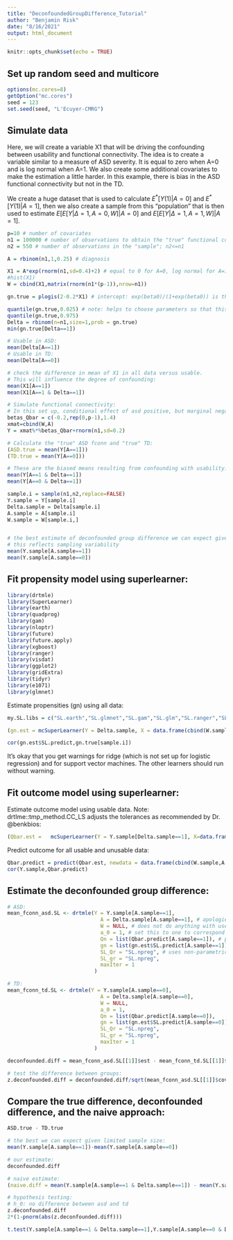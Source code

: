 ```yaml
---
title: "DeconfoundedGroupDifference_Tutorial"
author: "Benjamin Risk"
date: "8/16/2021"
output: html_document
---
```


```r
knitr::opts_chunk$set(echo = TRUE)
```

## Set up random seed and multicore
```r
options(mc.cores=8)
getOption("mc.cores")
seed = 123
set.seed(seed, "L'Ecuyer-CMRG")
```

## Simulate data

Here, we will create a variable X1 that will be driving the confounding between usability and functional connectivity. The idea is to create a variable similar to a measure of ASD severity. It is equal to zero when A=0 and is log normal when A=1. We also create some additional covariates to make the estimation a little harder. In this example, there is bias in the ASD functional connectivity but not in the TD. 

We create a huge dataset that is used to calculate $E^*[Y(1)|A=0]$ and $E^*[Y(1)|A=1]$, then we also create a sample from this "population" that is then used to estimate $E[E[Y|\Delta=1,A=0,W]|A=0]$ and $E[E[Y|\Delta=1,A=1,W]|A=1]$. 

```r
p=10 # number of covariates
n1 = 100000 # number of observations to obtain the "true" functional connectivity; needs to be large
n2 = 550 # number of observations in the "sample"; n2<=n1

A = rbinom(n1,1,0.25) # diagnosis

X1 = A*exp(rnorm(n1,sd=0.4)+2) # equal to 0 for A=0, log normal for A=1
#hist(X1)
W = cbind(X1,matrix(rnorm(n1*(p-1)),nrow=n1))

gn.true = plogis(2-0.2*X1) # intercept: exp(beta0)/(1+exp(beta0)) is the proportion of A=0 usable

quantile(gn.true,0.025) # note: helps to choose parameters so that this is not too close to 0 or 1
quantile(gn.true,0.975)
Delta = rbinom(n=n1,size=1,prob = gn.true)
min(gn.true[Delta==1])

# Usable in ASD:
mean(Delta[A==1])
# Usable in TD:
mean(Delta[A==0])

# check the difference in mean of X1 in all data versus usable.
# This will influence the degree of confounding:
mean(X1[A==1])
mean(X1[A==1 & Delta==1])

# Simulate functional connectivity:
# In this set up, conditional effect of asd positive, but marginal negative:
betas_Qbar = c(-0.2,rep(0,p-1),1.4) 
xmat=cbind(W,A)
Y = xmat%*%betas_Qbar+rnorm(n1,sd=0.2)

# Calculate the "true" ASD fconn and "true" TD:
(ASD.true = mean(Y[A==1]))
(TD.true = mean(Y[A==0]))

# These are the biased means resulting from confounding with usability:
mean(Y[A==1 & Delta==1])
mean(Y[A==0 & Delta==1])

sample.i = sample(n1,n2,replace=FALSE)
Y.sample = Y[sample.i]
Delta.sample = Delta[sample.i]
A.sample = A[sample.i]
W.sample = W[sample.i,]


# the best estimate of deconfounded group difference we can expect given limited sample size:
# this reflects sampling variability
mean(Y.sample[A.sample==1])
mean(Y.sample[A.sample==0])

```

## Fit propensity model using superlearner:
```r
library(drtmle)
library(SuperLearner)
library(earth)
library(quadprog)
library(gam)
library(nloptr)
library(future)
library(future.apply)
library(xgboost)
library(ranger)
library(visdat)
library(ggplot2)
library(gridExtra)
library(tidyr)
library(e1071)
library(glmnet)
```

Estimate propensities (gn) using all data:

```r
my.SL.libs = c("SL.earth","SL.glmnet","SL.gam","SL.glm","SL.ranger","SL.ridge","SL.step","SL.step.interaction","SL.svm","SL.xgboost","SL.mean")

(gn.est = mcSuperLearner(Y = Delta.sample, X = data.frame(cbind(W.sample,A.sample)), family=binomial(link='logit'),SL.library = my.SL.libs, cvControl = list(V = 10), method='method.AUC')) # 10-fold CV

cor(gn.est$SL.predict,gn.true[sample.i])
```

It's okay that you get warnings for ridge (which is not set up for logistic regression) and for support vector machines. The other learners should run without warning. 

## Fit outcome model using superlearner:
Estimate outcome model using usable data. Note: drtlme::tmp_method.CC_LS adjusts the tolerances as recommended by Dr. @benkbios:

```r
(Qbar.est =   mcSuperLearner(Y = Y.sample[Delta.sample==1], X=data.frame(cbind(W.sample,A.sample)[Delta.sample==1,]), family=gaussian(), SL.library = my.SL.libs, cvControl = list(V = 10), method = drtmle:::tmp_method.CC_LS))
```      

Predict outcome for all usable and unusable data:
```r
Qbar.predict = predict(Qbar.est, newdata = data.frame(cbind(W.sample,A.sample)))[[1]]
cor(Y.sample,Qbar.predict)
```

## Estimate the deconfounded group difference:

```r
# ASD:
mean_fconn_asd.SL <- drtmle(Y = Y.sample[A.sample==1],
                              A = Delta.sample[A.sample==1], # apologies for the notation conflict -- use Delta here
                              W = NULL, # does not do anything with user-input propensities and outcomes
                              a_0 = 1, # set this to one to correspond to Delta=1
                              Qn = list(Qbar.predict[A.sample==1]), # pass in fitted outcome values
                              gn = list(gn.est$SL.predict[A.sample==1]), # pass in fitted propensities
                              SL_Qr = "SL.npreg", # uses non-parametric regression in the drtmle step
                              SL_gr = "SL.npreg",
                              maxIter = 1
                            )

# TD:
mean_fconn_td.SL <- drtmle(Y = Y.sample[A.sample==0],
                              A = Delta.sample[A.sample==0], 
                              W = NULL, 
                              a_0 = 1, 
                              Qn = list(Qbar.predict[A.sample==0]),
                              gn = list(gn.est$SL.predict[A.sample==0]), 
                              SL_Qr = "SL.npreg",
                              SL_gr = "SL.npreg",
                              maxIter = 1
                            )

deconfounded.diff = mean_fconn_asd.SL[[1]]$est - mean_fconn_td.SL[[1]]$est

# test the difference between groups:
z.deconfounded.diff = deconfounded.diff/sqrt(mean_fconn_asd.SL[[1]]$cov+mean_fconn_td.SL[[1]]$cov)
```

## Compare the true difference, deconfounded difference, and the naive approach:

```r

ASD.true - TD.true

# the best we can expect given limited sample size:
mean(Y.sample[A.sample==1])-mean(Y.sample[A.sample==0])

# our estimate:
deconfounded.diff

# naive estimate:
(naive.diff = mean(Y.sample[A.sample==1 & Delta.sample==1]) - mean(Y.sample[A.sample==0 & Delta.sample==1]))

# hypothesis testing:
# h_0: no difference between asd and td
z.deconfounded.diff
2*(1-pnorm(abs(z.deconfounded.diff)))

t.test(Y.sample[A.sample==1 & Delta.sample==1],Y.sample[A.sample==0 & Delta.sample==1])

```
